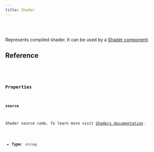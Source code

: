 ```yaml
---
title: Shader
---
```


<Badge text="Node.js" variant="tip" size="large" />

<br />
<br />

Represents compiled shader. It can be used by a [Shader component](/ts-sdk/components/shader).

## Reference

<CollapsibleDetails summaryTitle='Type definitions' open>
<Code code={`
type Shader = {
    source: string;
}
`} lang='tsx' />
</CollapsibleDetails>

### Properties

#### source
Shader source code. To learn more visit [Shaders documentation](/fundamentals/concepts/shaders).

- **Type**: `string`

